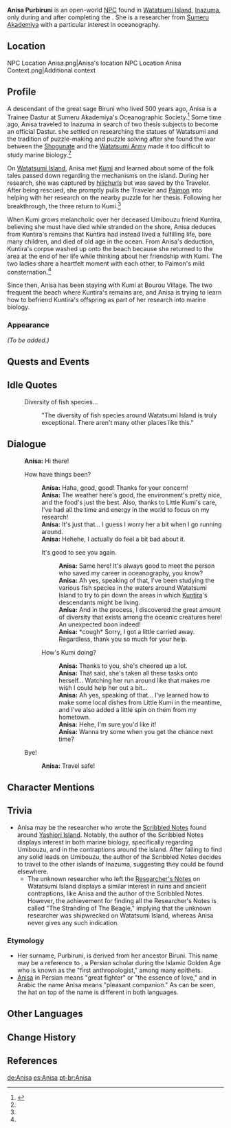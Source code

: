 {{Meta
<!-- Remove this template after adding the missing info -->
|missing_NPC_profile  = yes
}}{{Character Infobox
|type             = Open-World NPC
|image            = NPC Anisa.png
|realname         = Anisa Purbiruni
|region           = Sumeru
|location         = Inazuma
|affiliation      = Sumeru Akademiya
|affiliation2     = House of Purbiruni
|title            = 
|voiceEN          = 
|voiceCN          = 
|voiceJP          = 
|dialoguereward   = 
}}
'''Anisa Purbiruni''' is an open-world [[NPC]] found in [[Watatsumi Island]], [[Inazuma]], only during and after completing the {{Quest|Solitary Sea-Beast}}. She is a researcher from [[Sumeru Akademiya]] with a particular interest in oceanography.

==Location==
<gallery>
NPC Location Anisa.png|Anisa's location
NPC Location Anisa Context.png|Additional context
</gallery>

==Profile==
A descendant of the great sage Biruni who lived 500 years ago, Anisa is a Trainee Dastur at Sumeru Akademiya's Oceanographic Society.<ref name="SSB">{{Ref/Quest|Solitary Sea-Beast}}</ref> Some time ago, Anisa traveled to Inazuma in search of two thesis subjects to become an official Dastur. she settled on researching the statues of Watatsumi and the tradition of puzzle-making and puzzle solving after she found the war between the [[Shogunate]] and the [[Watatsumi Army]] made it too difficult to study marine biology.<ref name="SSB" />

On [[Watatsumi Island]], Anisa met [[Kumi]] and learned about some of the folk tales passed down regarding the mechanisms on the island. During her research, she was captured by [[hilichurls]] but was saved by the Traveler. After being rescued, she promptly pulls the Traveler and [[Paimon]] into helping with her research on the nearby puzzle for her thesis. Following her breakthrough, the three return to Kumi.<ref name="SSB" />

When Kumi grows melancholic over her deceased Umibouzu friend Kuntira, believing she must have died while stranded on the shore, Anisa deduces from Kuntira's remains that Kuntira had instead lived a fulfilling life, bore many children, and died of old age in the ocean. From Anisa's deduction, Kuntira's corpse washed up onto the beach because she returned to the area at the end of her life while thinking about her friendship with Kumi. The two ladies share a heartfelt moment with each other, to Paimon's mild consternation.<ref name="SSB" />

Since then, Anisa has been staying with Kumi at Bourou Village. The two frequent the beach where Kuntira's remains are, and Anisa is trying to learn how to befriend Kuntira's offspring as part of her research into marine biology.

===Appearance===
''(To be added.)''

==Quests and Events==
{{Quests and Events}}

==Idle Quotes==
{{Dialogue Start}}
:{{DIcon|Idle}} Diversity of fish species...
::{{A|VO Anisa 01.ogg}} "The diversity of fish species around Watatsumi Island is truly exceptional. There aren't many other places like this."
{{Dialogue End}}

==Dialogue==
{{Dialogue Start}}
:'''Anisa:''' Hi there!
:{{DIcon}} How have things been?
::'''Anisa:''' Haha, good, good! Thanks for your concern!
::'''Anisa:''' The weather here's good, the environment's pretty nice, and the food's just the best. Also, thanks to Little Kumi's care, I've had all the time and energy in the world to focus on my research!
::'''Anisa:''' It's just that... I guess I worry her a bit when I go running around.
::'''Anisa:''' Hehehe, I actually do feel a bit bad about it.
::{{DIcon}} It's good to see you again.
:::'''Anisa:''' Same here! It's always good to meet the person who saved my career in oceanography, you know?
:::'''Anisa:''' Ah yes, speaking of that, I've been studying the various fish species in the waters around Watatsumi Island to try to pin down the areas in which [[Kuntira]]'s descendants might be living.
:::'''Anisa:''' And in the process, I discovered the great amount of diversity that exists among the oceanic creatures here! An unexpected boon indeed!
:::'''Anisa:''' *cough* Sorry, I got a little carried away. Regardless, thank you so much for your help.
::{{DIcon}} How's Kumi doing?
:::'''Anisa:''' Thanks to you, she's cheered up a lot.
:::'''Anisa:''' That said, she's taken all these tasks onto herself... Watching her run around like that makes me wish I could help her out a bit...
:::'''Anisa:''' Ah yes, speaking of that... I've learned how to make some local dishes from Little Kumi in the meantime, and I've also added a little spin on them from my hometown.
:::'''Anisa:''' Hehe, I'm sure you'd like it!
:::'''Anisa:''' Wanna try some when you get the chance next time?
:{{DIcon}} Bye!
::'''Anisa:''' Travel safe!
{{Dialogue End}}

==Character Mentions==
{{Character Mentions}}

==Trivia==
* Anisa may be the researcher who wrote the [[Scribbled Notes (Yashiori Island)|Scribbled Notes]] found around [[Yashiori Island]]. Notably, the author of the Scribbled Notes displays interest in both marine biology, specifically regarding Umibouzu, and in the contraptions around the island. After failing to find any solid leads on Umibouzu, the author of the Scribbled Notes decides to travel to the other islands of Inazuma, suggesting they could be found elsewhere.
** The unknown researcher who left the [[Researcher's Notes]] on Watatsumi Island displays a similar interest in ruins and ancient contraptions, like Anisa and the author of the Scribbled Notes. However, the achievement for finding all the Researcher's Notes is called "The Stranding of The Beagle," implying that the unknown researcher was shipwrecked on Watatsumi Island, whereas Anisa never gives any such indication.

===Etymology===
* Her surname, Purbiruni, is derived from her ancestor Biruni. This name may be a reference to {{w|Al-Biruni}}, a Persian scholar during the Islamic Golden Age who is known as the "first anthropologist," among many epithets.
* [https://www.namefarsi.com/%D9%85%D8%B9%D9%86%DB%8C-%D8%A7%D8%B3%D9%85-%D8%A2%D9%86%DB%8C%D8%B3%D8%A7/ Anisa] in Persian {{Lang|mini=1|fa=آنیسا}} means "great fighter" or "the essence of love," and in Arabic {{Lang|mini=1|ar=اَنیسا}} the name Anisa means "pleasant companion." As can be seen, the hat on top of the name is different in both languages.

==Other Languages==
{{Other Languages
|default_hidden = 1
|en      = Anisa
|zhs     = 阿妮萨
|zhs_rm  = Ānīsà
|zht     = 阿妮薩
|zht_rm  = Ānísà
|ja      = アニサ
|ja_rm   = Anisa
|ko      = 아니사
|es      = Anisa
|fr      = Anissa
|ru      = Аниса
|th      = Anisa
|vi      = Anisa
|de      = Anisa
|id      = Anisa
|pt      = Anisa
|tr      = Anisa
|it      = Anisa
}}

==Change History==
{{Change History|2.1}}

==References==
{{Reflist}}

[[de:Anisa]]
[[es:Anisa]]
[[pt-br:Anisa]]